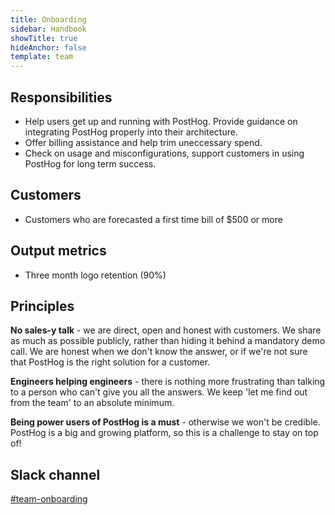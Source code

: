 ```yaml
---
title: Onboarding
sidebar: Handbook
showTitle: true
hideAnchor: false
template: team
---
```


## Responsibilities

* Help users get up and running with PostHog. Provide guidance on integrating PostHog properly into their architecture.
* Offer billing assistance and help trim uneccessary spend.
* Check on usage and misconfigurations, support customers in using PostHog for long term success.

## Customers

* Customers who are forecasted a first time bill of $500 or more

## Output metrics

* Three month logo retention (90%)

## Principles

**No sales-y talk** - we are direct, open and honest with customers. We share as much as possible publicly, rather than hiding it behind a mandatory demo call. We are honest when we don't know the answer, or if we're not sure that PostHog is the right solution for a customer.

**Engineers helping engineers** - there is nothing more frustrating than talking to a person who can't give you all the answers. We keep 'let me find out from the team' to an absolute minimum.

**Being power users of PostHog is a must** - otherwise we won't be credible. PostHog is a big and growing platform, so this is a challenge to stay on top of!

## Slack channel

[#team-onboarding](https://posthog.slack.com/archives/C098D86DZDZ)
